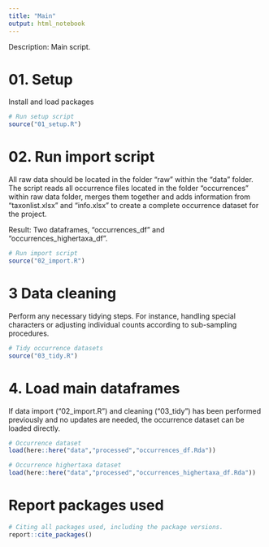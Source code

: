 ```yaml
---
title: "Main"
output: html_notebook
---
```


Description: Main script.

# 01. Setup

Install and load packages

```r
# Run setup script
source("01_setup.R")

```

# 02. Run import script

All raw data should be located in the folder "raw" within the "data" folder. The script reads all occurrence files located in the folder "occurrences" within raw data folder, merges them together and adds information from "taxonlist.xlsx" and "info.xlsx" to create a complete occurrence dataset for the project.

Result: Two dataframes, "occurrences_df" and "occurrences_highertaxa_df".

```r
# Run import script
source("02_import.R")

```

# 3 Data cleaning

Perform any necessary tidying steps. For instance, handling special characters or adjusting individual counts according to sub-sampling procedures.

```r
# Tidy occurrence datasets
source("03_tidy.R")

```

# 4. Load main dataframes

If data import ("02_import.R") and cleaning ("03_tidy") has been performed previously and no updates are needed, the occurrence dataset can be loaded directly.

```r
# Occurrence dataset
load(here::here("data","processed","occurrences_df.Rda"))

# Occurrence highertaxa dataset
load(here::here("data","processed","occurrences_highertaxa_df.Rda"))


```

# Report packages used

```r

# Citing all packages used, including the package versions.
report::cite_packages()

```
